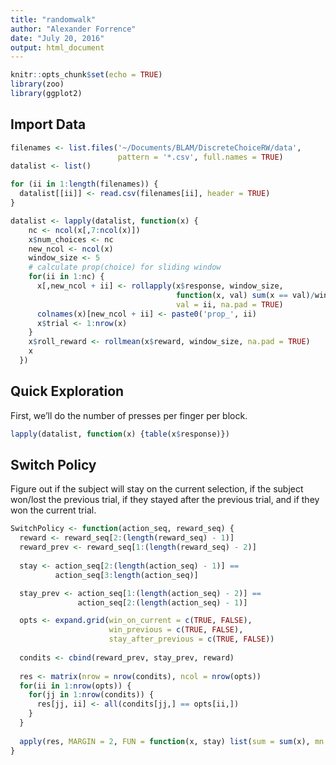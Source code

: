 ```yaml
---
title: "randomwalk"
author: "Alexander Forrence"
date: "July 20, 2016"
output: html_document
---
```


```r
knitr::opts_chunk$set(echo = TRUE)
library(zoo)
library(ggplot2)
```

## Import Data

```r
filenames <- list.files('~/Documents/BLAM/DiscreteChoiceRW/data',
                        pattern = '*.csv', full.names = TRUE)
datalist <- list()

for (ii in 1:length(filenames)) {
  datalist[[ii]] <- read.csv(filenames[ii], header = TRUE)
}

datalist <- lapply(datalist, function(x) { 
    nc <- ncol(x[,7:ncol(x)])
    x$num_choices <- nc
    new_ncol <- ncol(x)
    window_size <- 5
    # calculate prop(choice) for sliding window
    for(ii in 1:nc) {
      x[,new_ncol + ii] <- rollapply(x$response, window_size, 
                                     function(x, val) sum(x == val)/window_size, 
                                     val = ii, na.pad = TRUE)
      colnames(x)[new_ncol + ii] <- paste0('prop_', ii)
      x$trial <- 1:nrow(x)
    }
    x$roll_reward <- rollmean(x$reward, window_size, na.pad = TRUE)
    x
  })

```

## Quick Exploration

First, we'll do the number of presses per finger per block.

```r
lapply(datalist, function(x) {table(x$response)})
```

## Switch Policy

Figure out if the subject will stay on the current selection, if the subject won/lost the previous trial, if they stayed after the previous trial, and if they won the current trial.
```r

SwitchPolicy <- function(action_seq, reward_seq) {
  reward <- reward_seq[2:(length(reward_seq) - 1)]
  reward_prev <- reward_seq[1:(length(reward_seq) - 2)]
  
  stay <- action_seq[2:(length(action_seq) - 1)] ==
          action_seq[3:length(action_seq)]

  stay_prev <- action_seq[1:(length(action_seq) - 2)] == 
               action_seq[2:(length(action_seq) - 1)] 

  opts <- expand.grid(win_on_current = c(TRUE, FALSE),
                      win_previous = c(TRUE, FALSE), 
                      stay_after_previous = c(TRUE, FALSE))
  
  condits <- cbind(reward_prev, stay_prev, reward)
  
  res <- matrix(nrow = nrow(condits), ncol = nrow(opts))
  for(ii in 1:nrow(opts)) {
    for(jj in 1:nrow(condits)) {
      res[jj, ii] <- all(condits[jj,] == opts[ii,])
    }
  }
  
  apply(res, MARGIN = 2, FUN = function(x, stay) list(sum = sum(x), mn = mean(stay[x])), stay = stay)
}

```
